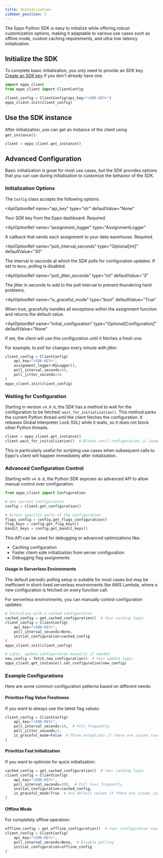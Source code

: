 ```yaml
---
title: Initialization
sidebar_position: 3
---
```



The Eppo Python SDK is easy to initialize while offering robust customization options, making it adaptable to various use cases such as offline mode, custom caching requirements, and ultra-low-latency initialization.

## Initialize the SDK

To complete basic initialization, you only need to provide an SDK key. [Create an SDK key](/sdks/sdk-keys) if you don't already have one.

```python
import eppo_client
from eppo_client import ClientConfig

client_config = ClientConfig(api_key="<SDK-KEY>")
eppo_client.init(client_config)
```

## Use the SDK instance

After initialization, you can get an instance of the client using `get_instance()`:

```python
client = eppo_client.get_instance()
```

## Advanced Configuration

Basic initialization is great for most use cases, but the SDK provides options that you can use during initialization to customize the behavior of the SDK.

### Initialization Options

The `Config` class accepts the following options:

<ApiOptionRef
  name="api_key"
  type="str"
  defaultValue="None"
>

Your SDK key from the Eppo dashboard. Required.
</ApiOptionRef>

<ApiOptionRef
  name="assignment_logger"
  type="AssignmentLogger"
>

A callback that sends each assignment to your data warehouse. Required.
</ApiOptionRef>

<ApiOptionRef
  name="poll_interval_seconds"
  type="Optional[int]"
  defaultValue="30"
>

The interval in seconds at which the SDK polls for configuration updates. If set to `None`, polling is disabled.
</ApiOptionRef>

<ApiOptionRef
  name="poll_jitter_seconds"
  type="int"
  defaultValue="3"
>

The jitter in seconds to add to the poll interval to prevent thundering herd problems.
</ApiOptionRef>

<ApiOptionRef
  name="is_graceful_mode"
  type="bool"
  defaultValue="True"
>

When true, gracefully handles all exceptions within the assignment function and returns the default value.
</ApiOptionRef>

<ApiOptionRef
  name="initial_configuration"
  type="Optional[Configuration]"
  defaultValue="None"
>

If set, the client will use this configuration until it fetches a fresh one.
</ApiOptionRef>

For example, to poll for changes every minute with jitter:

```python
client_config = ClientConfig(
    api_key="<SDK-KEY>",
    assignment_logger=MyLogger(),
    poll_interval_seconds=60,
    poll_jitter_seconds=10
)
eppo_client.init(client_config)
```

### Waiting for Configuration

Starting in version `v4.0.0`, the SDK has a method to wait for the configuration to be fetched: `wait_for_initialization()`. This method parks the current Python thread until the client fetches the configuration. It releases Global Interpreter Lock (GIL) while it waits, so it does not block other Python threads.

```python
client = eppo_client.get_instance()
client.wait_for_initialization()  # Blocks until configuration is loaded
```

This is particularly useful for scripting use cases when subsequent calls to Eppo's client will happen immediately after initialization.

### Advanced Configuration Control

Starting with `v4.0.0`, the Python SDK exposes an advanced API to allow manual control over configuration:

```python
from eppo_client import Configuration

# Get current configuration
config = client.get_configuration()

# Access specific parts of the configuration
flags_config = config.get_flags_configuration()
flag_keys = config.get_flag_keys()
bandit_keys = config.get_bandit_keys()
```

This API can be used for debugging or advanced optimizations like:
- Caching configuration
- Faster client-side initialization from server configuration
- Debugging flag assignments

#### Usage in Serverless Environments

The default periodic polling setup is suitable for most cases but may be inefficient in short-lived serverless environments like AWS Lambda, where a new configuration is fetched on every function call.

For serverless environments, you can manually control configuration updates:
```python
# Initialize with a cached configuration
cached_config = get_cached_configuration()  # Your caching logic
client_config = ClientConfig(
    api_key="<SDK-KEY>",
    poll_interval_seconds=None,
    initial_configuration=cached_config
)
eppo_client.init(client_config)

# Later, update configuration manually if needed
new_config = fetch_new_configuration()  # Your update logic
eppo_client.get_instance().set_configuration(new_config)
```

### Example Configurations

Here are some common configuration patterns based on different needs:

#### Prioritize Flag Value Freshness
If you want to always use the latest flag values:

```python
client_config = ClientConfig(
    api_key="<SDK-KEY>",
    poll_interval_seconds=10,  # Poll frequently
    poll_jitter_seconds=1,
    is_graceful_mode=False  # Throw exceptions if there are issues (useful for debugging)
)
```

#### Prioritize Fast Initialization
If you want to optimize for quick initialization:

```python
cached_config = get_cached_configuration()  # Your caching logic
client_config = ClientConfig(
    api_key="<SDK-KEY>",
    poll_interval_seconds=300,  # Poll less frequently
    initial_configuration=cached_config,
    is_graceful_mode=True  # Use default values if there are issues (preferred in production)
)
```

#### Offline Mode
For completely offline operation:

```python
offline_config = get_offline_configuration()  # Your configuration source
client_config = ClientConfig(
    api_key="<SDK-KEY>",
    poll_interval_seconds=None,  # Disable polling
    initial_configuration=offline_config
)
```
